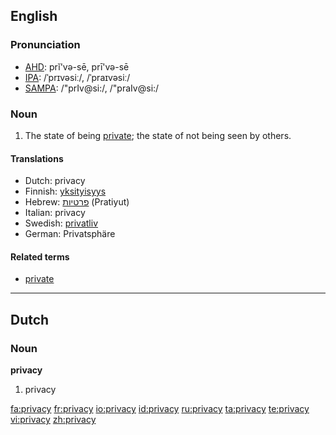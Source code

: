 ==English==

===Pronunciation===
*[[w:AHD|AHD]]: prĭ'və-sē, prī'və-sē
*[[w:IPA|IPA]]: /ˈprɪvəsiː/, /ˈpraɪvəsiː/
*[[w:SAMPA|SAMPA]]: /"prIv@si:/, /"praIv@si:/

===Noun===
{{wikipedia}}
{{en-noun|-}}

# The state of being [[private]]; the state of not being seen by others.

====Translations====
{{top}}
*Dutch: privacy {{f}}
*Finnish: [[yksityisyys]]
*Hebrew: [[פרטיות]] (Pratiyut)
*Italian: privacy {{f}}
*Swedish: [[privatliv]]
*German: Privatsphäre {{f}}
{{bottom}}

====Related terms====
*[[private]]

----

==Dutch==

===Noun===
'''privacy'''

# privacy

[[fa:privacy]]
[[fr:privacy]]
[[io:privacy]]
[[id:privacy]]
[[ru:privacy]]
[[ta:privacy]]
[[te:privacy]]
[[vi:privacy]]
[[zh:privacy]]